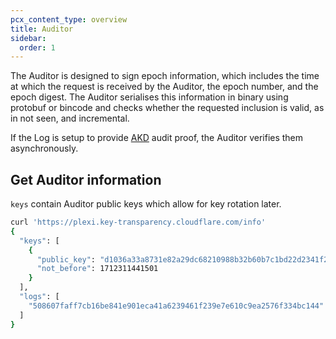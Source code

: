 ```yaml
---
pcx_content_type: overview
title: Auditor
sidebar: 
  order: 1
---
```


The Auditor is designed to sign epoch information, which includes the time at which the request is received by the Auditor, the epoch number, and the epoch digest. The Auditor serialises this information in binary using protobuf or bincode and checks whether the requested inclusion is valid, as in not seen, and incremental.

If the Log is setup to provide [AKD](https://github.com/facebook/akd) audit proof, the Auditor verifies them asynchronously.

## Get Auditor information

`keys` contain Auditor public keys which allow for key rotation later.

```sh
curl 'https://plexi.key-transparency.cloudflare.com/info'
{
  "keys": [
    {
      "public_key": "d1036a33a8731e82a29dc68210988b32b60b7c1bd22d2341f2e339f4db3a2f4a",
      "not_before": 1712311441501
    }
  ],
  "logs": [
    "508607faff7cb16be841e901eca41a6239461f239e7e610c9ea2576f334bc144"
  ]
}
```
